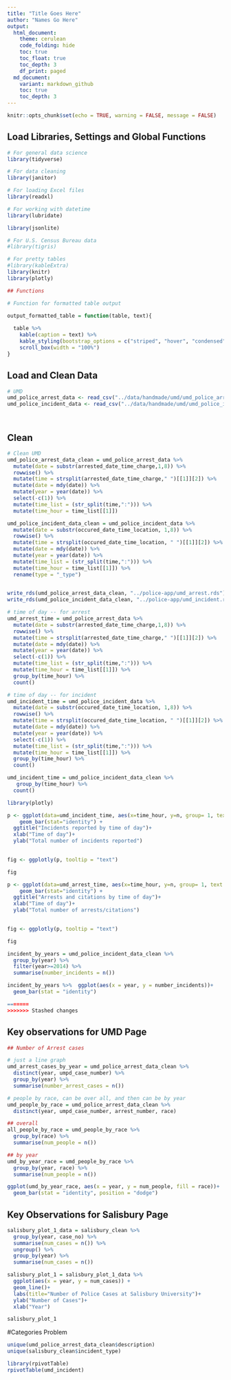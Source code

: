 ```yaml
---
title: "Title Goes Here"
author: "Names Go Here" 
output:
  html_document:
    theme: cerulean
    code_folding: hide
    toc: true
    toc_float: true
    toc_depth: 3
    df_print: paged
  md_document:
    variant: markdown_github
    toc: true
    toc_depth: 3
---
```

```r
knitr::opts_chunk$set(echo = TRUE, warning = FALSE, message = FALSE)
```



## Load Libraries, Settings and Global Functions
```r
# For general data science
library(tidyverse)

# For data cleaning
library(janitor)

# For loading Excel files
library(readxl)

# For working with datetime
library(lubridate)

library(jsonlite)

# For U.S. Census Bureau data
#library(tigris)

# For pretty tables
#library(kableExtra)
library(knitr)
library(plotly)

## Functions 

# Function for formatted table output

output_formatted_table = function(table, text){
  
  table %>% 
    kable(caption = text) %>%
    kable_styling(bootstrap_options = c("striped", "hover", "condensed", "responsive"), font_size = 14, fixed_thead = T) %>%
    scroll_box(width = "100%")
}

```
## Load and Clean Data

```r
# UMD
umd_police_arrest_data <- read_csv("../data/handmade/umd/umd_police_arrest_data_2021-11-28.csv")
umd_police_incident_data <- read_csv("../data/handmade/umd/umd_police_incident_data_2021_09_13.csv")




```

## Clean

```r

# Clean UMD
umd_police_arrest_data_clean = umd_police_arrest_data %>% 
  mutate(date = substr(arrested_date_time_charge,1,8)) %>% 
  rowwise() %>% 
  mutate(time = strsplit(arrested_date_time_charge," ")[[1]][2]) %>% 
  mutate(date = mdy(date)) %>% 
  mutate(year = year(date)) %>% 
  select(-c(1)) %>% 
  mutate(time_list = (str_split(time,":"))) %>% 
  mutate(time_hour = time_list[[1]])

umd_police_incident_data_clean = umd_police_incident_data %>% 
  mutate(date = substr(occured_date_time_location, 1,8)) %>% 
  rowwise() %>% 
  mutate(time = strsplit(occured_date_time_location, " ")[[1]][2]) %>% 
  mutate(date = mdy(date)) %>% 
  mutate(year = year(date)) %>%
  mutate(time_list = (str_split(time,":"))) %>% 
  mutate(time_hour = time_list[[1]]) %>% 
  rename(type = "_type")
  

write_rds(umd_police_arrest_data_clean, "../police-app/umd_arrest.rds")
write_rds(umd_police_incident_data_clean, "../police-app/umd_incident.rds")

```


```r
# time of day -- for arrest
umd_arrest_time = umd_police_arrest_data %>% 
  mutate(date = substr(arrested_date_time_charge,1,8)) %>% 
  rowwise() %>% 
  mutate(time = strsplit(arrested_date_time_charge," ")[[1]][2]) %>% 
  mutate(date = mdy(date)) %>% 
  mutate(year = year(date)) %>% 
  select(-c(1)) %>% 
  mutate(time_list = (str_split(time,":"))) %>% 
  mutate(time_hour = time_list[[1]]) %>% 
  group_by(time_hour) %>% 
  count()

# time of day -- for incident
umd_incident_time = umd_police_incident_data %>% 
  mutate(date = substr(occured_date_time_location, 1,8)) %>% 
  rowwise() %>% 
  mutate(time = strsplit(occured_date_time_location, " ")[[1]][2]) %>% 
  mutate(date = mdy(date)) %>% 
  mutate(year = year(date)) %>% 
  select(-c(1)) %>% 
  mutate(time_list = (str_split(time,":"))) %>% 
  mutate(time_hour = time_list[[1]]) %>% 
  group_by(time_hour) %>% 
  count()

```


```r
umd_incident_time = umd_police_incident_data_clean %>% 
   group_by(time_hour) %>% 
  count()

library(plotly)

p <- ggplot(data=umd_incident_time, aes(x=time_hour, y=n, group= 1, text = paste("Time of day: ", time_hour,"00 hours","<br>Total incidents reported: ", n))) +
    geom_bar(stat="identity") +
  ggtitle("Incidents reported by time of day")+
  xlab("Time of day")+
  ylab("Total number of incidents reported")
  

fig <- ggplotly(p, tooltip = "text")

fig

p <- ggplot(data=umd_arrest_time, aes(x=time_hour, y=n, group= 1, text = paste("Time of day: ", time_hour,"00 hours","<br>Total arrests/citations: ", n))) +
    geom_bar(stat="identity") +
  ggtitle("Arrests and citations by time of day")+
  xlab("Time of day")+
  ylab("Total number of arrests/citations")
  

fig <- ggplotly(p, tooltip = "text")

fig

```

```r


incident_by_years = umd_police_incident_data_clean %>% 
  group_by(year) %>% 
  filter(year>=2014) %>% 
  summarise(number_incidents = n())

incident_by_years %>%  ggplot(aes(x = year, y = number_incidents))+
  geom_bar(stat = "identity")

=======
>>>>>>> Stashed changes


```








## Key observations for UMD Page

```r

## Number of Arrest cases

# just a line graph
umd_arrest_cases_by_year = umd_police_arrest_data_clean %>% 
  distinct(year, umpd_case_number) %>% 
  group_by(year) %>% 
  summarise(number_arrest_cases = n())

# people by race, can be over all, and then can be by year
umd_people_by_race = umd_police_arrest_data_clean %>% 
  distinct(year, umpd_case_number, arrest_number, race)

## overall
all_people_by_race = umd_people_by_race %>% 
  group_by(race) %>% 
  summarise(num_people = n())

## by year
umd_by_year_race = umd_people_by_race %>% 
  group_by(year, race) %>% 
  summarise(num_people = n())

ggplot(umd_by_year_race, aes(x = year, y = num_people, fill = race))+
  geom_bar(stat = "identity", position = "dodge")

```


## Key Observations for Salisbury Page


```r
salisbury_plot_1_data = salisbury_clean %>% 
  group_by(year, case_no) %>% 
  summarise(num_cases = n()) %>% 
  ungroup() %>% 
  group_by(year) %>% 
  summarise(num_cases = n())

salisbury_plot_1 = salisbury_plot_1_data %>% 
  ggplot(aes(x = year, y = num_cases)) +
  geom_line()+
  labs(title="Number of Police Cases at Salisbury University")+
  ylab("Number of Cases")+
  xlab("Year")

salisbury_plot_1
```
#Categories Problem

```r


unique(umd_police_arrest_data_clean$description)
unique(salisbury_clean$incident_type)


```

```r
library(rpivotTable)
rpivotTable(umd_incident)


```

